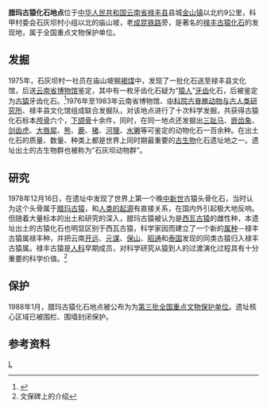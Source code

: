 {{coord|25|13|12|N|102|03|23|E|region:CN_type:landmark|display=title}}
{{文物保护单位
| 级别 = 全国
| 图片 = [[File:禄丰腊玛古猿化石地点.jpg|280px]]
| 名称 = 腊玛古猿化石地点
| 编号 = 3-181
| 分类 = 古遗址
| 时代 = 
| 所在 = [[云南省|云南省]][[禄丰县|禄丰县]]
| 登录 = 1988年
| Cat = 云南全国重点文物保护单位
|备注 = {{maplink|frame=yes|plain=yes|type=point|frame-lat=25.22|frame-long=102.05638|zoom=12|coord={{coord|25.22|102.05638}}}}
}}
'''腊玛古猿化石地点'''位于[[中华人民共和国|中华人民共和国]][[云南省|云南省]][[禄丰县|禄丰县]]县城[[金山镇_(禄丰县)|金山镇]]以北约9公里，科甲村委会石灰坝村小组以北的庙山坡，老[[成昆铁路|成昆铁路]]旁，是著名的[[禄丰古猿|禄丰古猿]][[化石|化石]]的发现地，属于全国重点文物保护单位。
==发掘==
1975年，石灰坝村一社员在庙山坡掘[[褐煤|褐煤]]中，发现了一批化石送至禄丰县文化馆，后送[[云南省博物馆|云南省博物馆]]鉴定，其中有一枚牙齿化石疑为“[[猿人|猿人]]”[[牙齿|牙齿]]化石，后被鉴定为[[古猿|古猿]]牙齿化石。<ref name="禄丰县志">{{cite book |author1=云南省禄丰县地方志编纂委员会 |title=《禄丰县志》 |date=1997年12月 |publisher=云南人民出版社 |location=昆明 |isbn=7-222-02211-2/Z·264 |page=486-488 |edition=第一版|ignore-isbn-error=true}}</ref>1976年至1983年云南省博物馆、[[中国科学院古脊椎动物与古人类研究所|中科院古脊椎动物与古人类研究所]]、禄丰县文化馆组成联合发掘队，对该地点进行了十次科学发掘，共获得古猿化石标本[[颅骨|颅骨]]六个，[[下颌骨|下颌骨]]十余件，同时，在同一地点还发掘出[[三趾马|三趾马]]、[[嵌齿象|嵌齿象]]、[[剑齿虎|剑齿虎]]、[[大唇犀|大唇犀]]、[[熊|熊]]、[[鹿|鹿]]、[[猪|猪]]、[[河狸|河狸]]、[[水獭|水獭]]等可鉴定的动物化石一百余种。在出土化石的质量、数量、种类上都是世界上同时期最重要的[[古生物|古生物]]化石遗址地之一。遗址出土的古生物群也被称为“石灰坝动物群”。
==研究==
1978年12月16日，在遗址中发现了世界上第一个晚[[中新世|中新世]]古猿头骨化石，当时认为这个头骨属于[[腊玛古猿|腊玛古猿]]，和[[人类的起源|人类的起源]]有直接关系，在国内外引起极大地反响。但随着大量标本的出土和研究的深入，腊玛古猿被认为是[[西瓦古猿|西瓦古猿]]的雌性种，本遗址出土的古猿化石也明显区别于西瓦古猿，科学家因而建立了一个新的[[属|属]][[种|种]]－禄丰古猿属禄丰种，并把云南[[开远|开远]]、[[元谋|元谋]]、[[保山|保山]]、[[昭通|昭通]]和[[泰国|泰国]]发现的同类古猿归入禄丰古猿属。禄丰古猿是[[人科|人科]]早期成员，对科学研究从猿到人的过渡演化过程具有十分重要的科学价值。<ref>文保碑上的介绍</ref>

==保护==
1988年1月，腊玛古猿化石地点被公布为为[[第三批全国重点文物保护单位|第三批全国重点文物保护单位]]。遗址核心区域已被围栏、围墙封闭保护。


==参考资料==
{{reflist}}
{{云南全国重点文物保护单位}}
[[Category:禄丰市|L]]